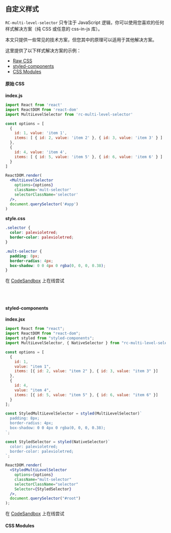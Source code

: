
## 自定义样式

`RC-multi-level-selector` 只专注于 JavaScript 逻辑，你可以使用您喜欢的任何样式解决方案（纯
CSS 或任意的 css-in-js 库）。

本文只提供一些常见的技术方案，但您其中的原理可以适用于其他解决方案。

这里提供了以下样式解决方案的示例：

* [Raw CSS](#raw-css)
* [styled-components](#styled-components)
* [CSS Modules](#css-modules)

#### <AnchorLink id='raw-css'>原始 CSS</AnchorLink>

**index.js**

```jsx
import React from 'react'
import ReactDOM from 'react-dom'
import MultiLevelSelector from 'rc-multi-level-selector'

const options = [
  {
    id: 1, value: 'item 1',
    items: [ { id: 2, value: 'item 2' }, { id: 3, value: 'item 3' } ]
  },
  {
    id: 4, value: 'item 4',
    items: [ { id: 5, value: 'item 5' }, { id: 6, value: 'item 6' } ]
  }
]

ReactDOM.render(
  <MultiLevelSelector
    options={options}
    className='mult-selector'
    selectorClassName='selector'
  />,
  document.querySelector('#app')
)
```

**style.css**

```css
.selector {
  color: palevioletred;
  border-color: palevioletred;
}

.mult-selector {
  padding: 8px;
  border-radius: 4px;
  box-shadow: 0 0 4px 0 rgba(0, 0, 0, 0.38);
}
```

在 [CodeSandbox](https://codesandbox.io/s/y0n8kkpl2z) 上在线尝试

<br />
<br />

#### <AnchorLink id='styled-components'>styled-components</AnchorLink>

**index.jsx**

```jsx
import React from "react";
import ReactDOM from "react-dom";
import styled from "styled-components";
import MultiLevelSelector, { NativeSelector } from "rc-multi-level-selector";

const options = [
  {
    id: 1,
    value: "item 1",
    items: [{ id: 2, value: "item 2" }, { id: 3, value: "item 3" }]
  },
  {
    id: 4,
    value: "item 4",
    items: [{ id: 5, value: "item 5" }, { id: 6, value: "item 6" }]
  }
];

const StyledMultiLevelSelector = styled(MultiLevelSelector)`
  padding: 8px;
  border-radius: 4px;
  box-shadow: 0 0 4px 0 rgba(0, 0, 0, 0.38);
`;

const StyledSelector = styled(NativeSelector)`
  color: palevioletred;
  border-color: palevioletred;
`;

ReactDOM.render(
  <StyledMultiLevelSelector
    options={options}
    className="mult-selector"
    selectorClassName="selector"
    Selector={StyledSelector}
  />,
  document.querySelector("#root")
);
```

在 [CodeSandbox](https://codesandbox.io/s/jvno5kv503) 上在线尝试

#### <AnchorLink id='css-modules'>CSS Modules</AnchorLink>
